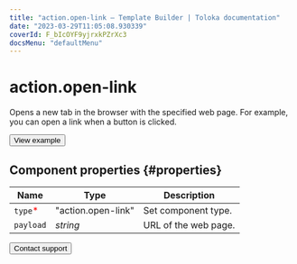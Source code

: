 ```yaml
---
title: "action.open-link — Template Builder | Toloka documentation"
date: "2023-03-29T11:05:08.930339"
coverId: F_bIcOYF9yjrxkPZrXc3
docsMenu: "defaultMenu"
---
```


# action.open-link

Opens a new tab in the browser with the specified web page. For example, you can open a link when a button is clicked.

<Button themeColor="light" view="default" size="l" type="link" url="https://ya.cc/t/NaCxphQV3xPEYn">View example</Button>

## Component properties {#properties}

**Name** | **Type** | **Description**
----- | ----- | -----
`type`<span style="color: red">\*</span> | "action.open-link" | Set component type.
`payload` | _string_ | URL of the web page.

<Button themeColor="light" view="default" size="l" type="link" url="/docs/guide/troubleshooting/support?form-source=template-builder-reference-action-open-link">Contact support</Button>